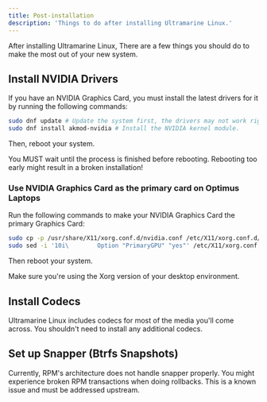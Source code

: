 ```yaml
---
title: Post-installation
description: 'Things to do after installing Ultramarine Linux.'
---
```


After installing Ultramarine Linux, There are a few things you should do to make the most out of your new system.

## Install NVIDIA Drivers

If you have an NVIDIA Graphics Card, you must install the latest drivers for it by running the following commands:

```bash
sudo dnf update # Update the system first, the drivers may not work right if you don't.
sudo dnf install akmod-nvidia # Install the NVIDIA kernel module.
```
Then, reboot your system.

<Alert type="warning">
  
You MUST wait until the process is finished before rebooting. Rebooting too early might result in a broken installation!
  
 </Alert>

### Use NVIDIA Graphics Card as the primary card on Optimus Laptops

Run the following commands to make your NVIDIA Graphics Card the primary Graphics Card:

```bash
sudo cp -p /usr/share/X11/xorg.conf.d/nvidia.conf /etc/X11/xorg.conf.d/nvidia.conf
sudo sed -i '10i\        Option "PrimaryGPU" "yes"' /etc/X11/xorg.conf.d/nvidia.conf # Add PrimaryGPU = yes to the 10th line of the file.
```

Then reboot your system. 

Make sure you're using the Xorg version of your desktop environment.

## Install Codecs

Ultramarine Linux includes codecs for most of the media you'll come across. You shouldn't need to install any additional codecs.

## Set up Snapper (Btrfs Snapshots)
Currently, RPM's architecture does not handle snapper properly. You might experience broken RPM transactions when doing rollbacks. This is a known issue and must be addressed upstream.
